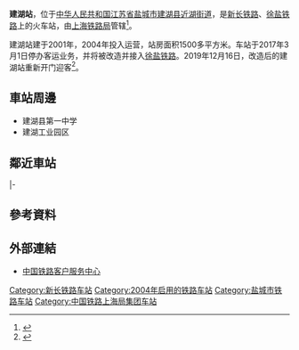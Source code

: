 {{noteTA
|1=zh-cn:始发车次; zh-hk:列車班次;
|2=zh-cn:车次; zh-hk:班次;
}}
{{Infobox China railway station 
|车站名称 = 建湖站
|图片 = 
|图片介绍 = 
|其他名称 = 
|车站拼音 = Jianhu
|英文名称 = Jianhu Railway Station
|车站代码 = 
|电报码 = AJH
|拼音码 = JHU
|车站位置 = [[江苏省|江苏省]][[盐城市|盐城市]][[建湖县|建湖县]][[近湖街道|近湖街道]]
|坐标 = {{coord|33.507052|N|119.792038|E|format=dms|display=inline,title|type:railwaystation_region:CN}}
|归属 = [[上海铁路局|上海铁路局]]
|车站等级 = [[四等站_(中铁)|四等站]]
|线路 = [[新长铁路|新长铁路]]
[[徐盐客运专线|徐盐客运专线]]
|月台数目 = 
|站台面 = 
|股道数目 = 
|网站 = 
}}
'''建湖站'''，位于[[中华人民共和国|中华人民共和国]][[江苏省|江苏省]][[盐城市|盐城市]][[建湖县|建湖县]][[近湖街道|近湖街道]]，是[[新长铁路|新长铁路]]、[[徐盐铁路|徐盐铁路]]上的火车站，由[[上海铁路局|上海铁路局]]管辖<ref>{{Cite web |url=http://search.huochepiao.com/huochezhan/jieshao/2624.htm |title=建湖火车站介绍 |access-date=2017-03-17 |archive-date=2019-03-06 |archive-url=https://web.archive.org/web/20190306043142/http://search.huochepiao.com/huochezhan/jieshao/2624.htm |dead-url=no }}</ref>。

建湖站建于2001年，2004年投入运营，站房面积1500多平方米。车站于2017年3月1日停办客运业务，并将被改造并接入[[徐盐铁路|徐盐铁路]]。2019年12月16日，改造后的建湖站重新开门迎客<ref>{{cite news|title=盐城建湖老火车站关闭 原址建徐宿淮盐高铁站|url=http://js.people.com.cn/n2/2017/0308/c360303-29824396.html|publisher=人民网|date=2017-03-08|accessdate=2019-03-03|archive-date=2019-03-06|archive-url=https://web.archive.org/web/20190306043008/http://js.people.com.cn/n2/2017/0308/c360303-29824396.html|dead-url=no}}</ref>。

==車站周邊==
* 建湖县第一中学
* 建湖工业园区

==鄰近車站==
{{Start rail box|[[File:China_Railways.svg|16px]] [[中国铁路|中国铁路]]}}
{{s-inop|[[阜宁站|阜宁站]]|{{站|徐州东}}方向}}
{{s-line|[[新长铁路|新长铁路]]<br />  建湖站  }}
{{s-inop|[[庆丰镇站|庆丰镇站]]|{{站|盐城}}方向}}
|-
{{s-inop|[[阜宁南站|阜宁南站]]|[[徐州东站|徐州东站]]方向}}
{{s-line|[[徐盐客运专线|徐盐客运专线]]<br />← 16km 建湖站 41km →}}
{{s-inop|[[盐城站|盐城站]]|[[盐城站|盐城站]]方向}}
{{end box}}

==參考資料==
{{reflist}}
==外部連結==
* [http://www.12306.cn/mormhweb/ 中国铁路客户服务中心] {{Wayback|url=http://www.12306.cn/mormhweb/ |date=20180205163941 }}
{{China-rail-stub}}
{{江苏小作品}}
{{新长铁路}}
{{徐宿淮盐铁路}}

[[Category:新长铁路车站|Category:新长铁路车站]]
[[Category:2004年启用的铁路车站|Category:2004年启用的铁路车站]]
[[Category:盐城市铁路车站|Category:盐城市铁路车站]]
[[Category:中国铁路上海局集团车站|Category:中国铁路上海局集团车站]]